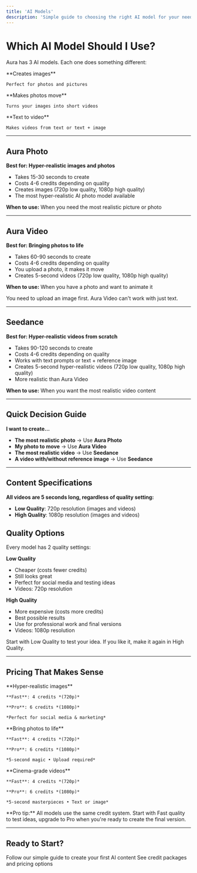 ```yaml
---
title: 'AI Models'
description: 'Simple guide to choosing the right AI model for your needs'
---
```


# Which AI Model Should I Use?

Aura has 3 AI models. Each one does something different:

<CardGroup cols={3}>
  <Card title="Aura Photo" icon="image">
    **Creates images**
    
    Perfect for photos and pictures
  </Card>
  <Card title="Aura Video" icon="video">
    **Makes photos move**
    
    Turns your images into short videos
  </Card>
  <Card title="Seedance" icon="film">
    **Text to video**
    
    Makes videos from text or text + image
  </Card>
</CardGroup>

---

## Aura Photo
**Best for: Hyper-realistic images and photos**

- Takes 15-30 seconds to create
- Costs 4-6 credits depending on quality
- Creates images (720p low quality, 1080p high quality)
- The most hyper-realistic AI photo model available

**When to use:** When you need the most realistic picture or photo

---

## Aura Video  
**Best for: Bringing photos to life**

- Takes 60-90 seconds to create
- Costs 4-6 credits depending on quality
- You upload a photo, it makes it move
- Creates 5-second videos (720p low quality, 1080p high quality)

**When to use:** When you have a photo and want to animate it

<Note>
You need to upload an image first. Aura Video can't work with just text.
</Note>

---

## Seedance
**Best for: Hyper-realistic videos from scratch**

- Takes 90-120 seconds to create  
- Costs 4-6 credits depending on quality
- Works with text prompts or text + reference image
- Creates 5-second hyper-realistic videos (720p low quality, 1080p high quality)
- More realistic than Aura Video

**When to use:** When you want the most realistic video content

---

## Quick Decision Guide

**I want to create...**

- **The most realistic photo** → Use **Aura Photo**
- **My photo to move** → Use **Aura Video** 
- **The most realistic video** → Use **Seedance**
- **A video with/without reference image** → Use **Seedance**

---

## Content Specifications

**All videos are 5 seconds long, regardless of quality setting:**

- **Low Quality**: 720p resolution (images and videos)
- **High Quality**: 1080p resolution (images and videos)

## Quality Options

Every model has 2 quality settings:

**Low Quality**
- Cheaper (costs fewer credits)
- Still looks great
- Perfect for social media and testing ideas
- Videos: 720p resolution

**High Quality**  
- More expensive (costs more credits)
- Best possible results
- Use for professional work and final versions
- Videos: 1080p resolution

<Tip>
Start with Low Quality to test your idea. If you like it, make it again in High Quality.
</Tip>

---

## Pricing That Makes Sense

<CardGroup cols={3}>
  <Card title="Aura Photo" icon="image">
    **Hyper-realistic images**
    
    **Fast**: 4 credits *(720p)*
    
    **Pro**: 6 credits *(1080p)*
    
    *Perfect for social media & marketing*
  </Card>
  <Card title="Aura Video" icon="video">
    **Bring photos to life**
    
    **Fast**: 4 credits *(720p)*
    
    **Pro**: 6 credits *(1080p)*
    
    *5-second magic • Upload required*
  </Card>
  <Card title="Seedance" icon="film">
    **Cinema-grade videos**
    
    **Fast**: 4 credits *(720p)*
    
    **Pro**: 6 credits *(1080p)*
    
    *5-second masterpieces • Text or image*
  </Card>
</CardGroup>

<Note>
**Pro tip:** All models use the same credit system. Start with Fast quality to test ideas, upgrade to Pro when you're ready to create the final version.
</Note>

---

## Ready to Start?

<CardGroup cols={2}>
  <Card title="Get Started Now" href="/getting-started" icon="rocket">
    Follow our simple guide to create your first AI content
  </Card>
  <Card title="Buy Credits" href="/pricing-credits" icon="credit-card">
    See credit packages and pricing options
  </Card>
</CardGroup>